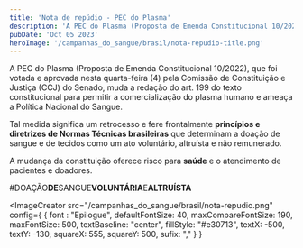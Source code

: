 ```yaml
---
title: 'Nota de repúdio - PEC do Plasma'
description: 'A PEC do Plasma (Proposta de Emenda Constitucional 10/2022), que foi votada e aprovada nesta quarta-feira (4) pela Comissão de Constituição e Justiça (CCJ) do Senado,  muda a redação do art. 199 do texto constitucional para permitir a comercialização do plasma humano e ameaça a Política Nacional do Sangue. 🩸'
pubDate: 'Oct 05 2023'
heroImage: '/campanhas_do_sangue/brasil/nota-repudio-title.png'
---
```


A PEC do Plasma (Proposta de Emenda Constitucional 10/2022), que foi votada e aprovada nesta quarta-feira (4) pela Comissão de Constituição e Justiça (CCJ) do Senado,  muda a redação do art. 199 do texto constitucional para permitir a comercialização do plasma humano e ameaça a Política Nacional do Sangue.

Tal medida significa um retrocesso e fere frontalmente  <b>princípios e diretrizes de Normas Técnicas brasileiras</b> que determinam a doação de sangue e de tecidos como um ato voluntário, altruísta e não remunerado. 

A mudança da constituição oferece risco para <b>saúde</b> e o atendimento de pacientes e doadores.

#DOAÇÃO<b>DE</b>SANGUE<b>VOLUNTÁRIA</b>E<b>ALTRUÍSTA</b>

<ImageCreator 
	src="/campanhas_do_sangue/brasil/nota-repudio.png"
	config={
		{ 
			font : "Epilogue",
			defaultFontSize: 40,
			maxCompareFontSize: 190,
			maxFontSize: 500,
			textBaseline: "center",
			fillStyle: "#e30713",
			textX: -500,
			textY: -130,
			squareX: 555,
			squareY: 500,
			sufix: ","
		}
	}
>
</ImageCreator>